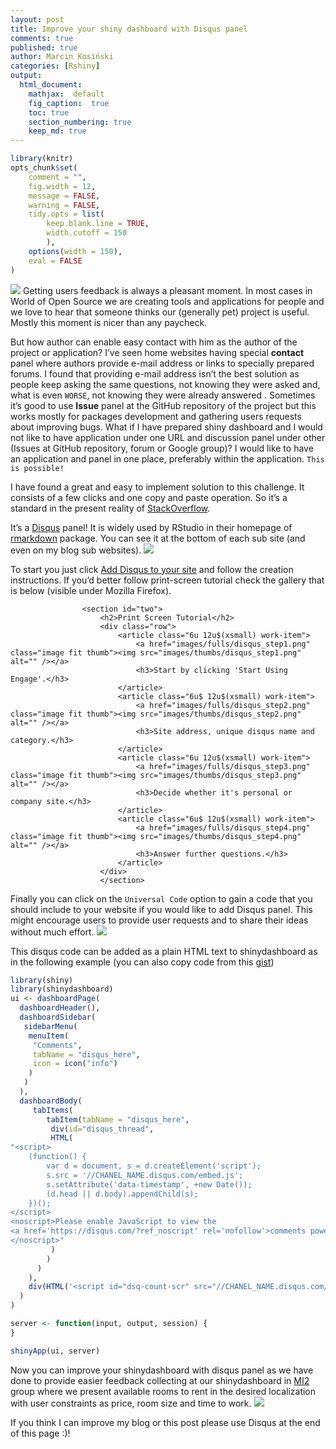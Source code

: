 ```yaml
---
layout: post
title: Improve your shiny dashboard with Disqus panel
comments: true
published: true
author: Marcin Kosiński
categories: [Rshiny]
output:
  html_document:
    mathjax:  default
    fig_caption:  true
    toc: true
    section_numbering: true
    keep_md: true
---
```

```r
library(knitr)
opts_chunk$set(
	comment = "",
	fig.width = 12, 
	message = FALSE,
	warning = FALSE,
	tidy.opts = list(
		keep.blank.line = TRUE,
		width.cutoff = 150
		),
	options(width = 150),
	eval = FALSE
)
```
<a href="http://mi2.mini.pw.edu.pl:8080/CzasDojazdu/App/"><img src="/images/fulls/disqus_shiny.png" class="fit image"></a> Getting users feedback is always a pleasant moment. In most cases in World of Open Source we are creating tools and applications for people and we love to hear that someone thinks our (generally pet) project is useful. Mostly this moment is nicer than any paycheck.

But how author can enable easy contact with him as the author of the project or application? I've seen home websites having special **contact** panel where authors provide e-mail address or links to specially prepared forums. I found that providing e-mail address isn't the best solution as people keep asking the same questions, not knowing they were asked and, what is even `WORSE`, not knowing they were already answered
.
Sometimes it's good to use **Issue** panel at the GitHub repository of the project but this works mostly for packages development and gathering users requests about improving bugs. What if I have prepared shiny dashboard and I would not like to have application under one URL and discussion panel under other (Issues at GitHub repository, forum or Google group)? I would like to have an application and panel in one place, preferably within the application. `This is possible!`

I have found a great and easy to implement solution to this challenge. It consists of a few clicks and one copy and paste operation. So it's a standard in the present reality of [StackOverflow](http://stackoverflow.com/). 

It's a [Disqus](https://disqus.com/) panel! It is widely used by RStudio in their homepage of [rmarkdown](http://rmarkdown.rstudio.com/) package. You can see it at the bottom of each sub site (and even on my blog sub websites).
<img src="/images/fulls/disqus_rmarkdown.png" class="fit image">

To start you just click [Add Disqus to your site](https://publishers.disqus.com/engage?utm_source=rmarkdown&utm_medium=Disqus-Footer) and follow the creation instructions. If you'd better follow print-screen tutorial check the gallery that is below (visible under Mozilla Firefox).

<div id ="gallery">
					<section id="two">
						<h2>Print Screen Tutorial</h2>
						<div class="row">
							<article class="6u 12u$(xsmall) work-item">
								<a href="images/fulls/disqus_step1.png" class="image fit thumb"><img src="images/thumbs/disqus_step1.png" alt="" /></a>
								<h3>Start by clicking 'Start Using Engage'.</h3>
							</article>
							<article class="6u$ 12u$(xsmall) work-item">
								<a href="images/fulls/disqus_step2.png" class="image fit thumb"><img src="images/thumbs/disqus_step2.png" alt="" /></a>
								<h3>Site address, unique disqus name and category.</h3>
							</article>
							<article class="6u 12u$(xsmall) work-item">
								<a href="images/fulls/disqus_step3.png" class="image fit thumb"><img src="images/thumbs/disqus_step3.png" alt="" /></a>
								<h3>Decide whether it's personal or company site.</h3>
							</article>
							<article class="6u$ 12u$(xsmall) work-item">
								<a href="images/fulls/disqus_step4.png" class="image fit thumb"><img src="images/thumbs/disqus_step4.png" alt="" /></a>
								<h3>Answer further questions.</h3>
							</article>
  						</div>
						</section>
</div>


Finally you can click on the `Universal Code` option to gain a code that you should include to your website if you would like to add Disqus panel. This might encourage users to provide user requests and to share their ideas without much effort. 
<img src="/images/fulls/disqus_final1.png" class="fit image">

This disqus code can be added as a plain HTML text to shinydashboard as in the following example (you can also copy code from this [gist](https://gist.github.com/MarcinKosinski/d1655939ba3666359ea74fd0cccc3963))

```r
library(shiny)
library(shinydashboard)
ui <- dashboardPage(
  dashboardHeader(),
  dashboardSidebar(
   sidebarMenu(
    menuItem(
     "Comments",
     tabName = "disqus_here",
     icon = icon("info")
    )
   )
  ),
  dashboardBody(
     tabItems(
        tabItem(tabName = "disqus_here",
         div(id="disqus_thread",
         HTML(
"<script>
    (function() {  
        var d = document, s = d.createElement('script');
        s.src = '//CHANEL_NAME.disqus.com/embed.js';
        s.setAttribute('data-timestamp', +new Date());
        (d.head || d.body).appendChild(s);
    })();
</script>
<noscript>Please enable JavaScript to view the
<a href='https://disqus.com/?ref_noscript' rel='nofollow'>comments powered by Disqus.</a>
</noscript>"
         )
        )
      )
    ),
    div(HTML('<script id="dsq-count-scr" src="//CHANEL_NAME.disqus.com/count.js" async></script>'))
  )
) 

server <- function(input, output, session) {
}

shinyApp(ui, server)
```

Now you can improve your shinydashboard with disqus panel as we have done to provide easier feedback collecting at our shinydashboard in [MI2](https://github.com/mi2-warsaw/) group where we present available rooms to rent in the desired localization with user constraints as price, room size and time to work.
<a href="http://mi2.mini.pw.edu.pl:8080/CzasDojazdu/App/"><img src="/images/fulls/disqus_shiny.png" class="fit image"></a>

If you think I can improve my blog or this post please use Disqus at the end of this page :)!

